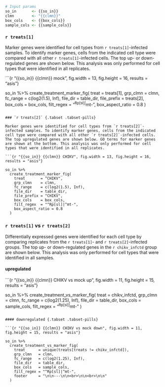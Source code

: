 
```r

# Input params
so_in       <- {{so_in}}
clmn        <- "{{clmn}}"
box_cols    <- {{box_cols}}
sample_cols <- {{sample_cols}}

```

### `r treats[1]` {.tabset .tabset-pills}

Marker genes were identified for cell types from `r treats[1]`-infected samples. To identify marker genes, cells from the indicated cell type were compared with all other `r treats[1]`-infected cells. The top up- or down-regulated genes are shown below. This analysis was only performed for cell types that were identified in all replicates.

```{r "{{so_in}} {{clmn}} mock", fig.width = 13, fig.height = 16, results = "asis"}

so_in %>%
  create_treatment_marker_fig(
    treat       = treats[1],
    grp_clmn    = clmn,
    fc_range    = c(log2(1.5), Inf),
    file_dir    = table_dir,
    file_prefix = treats[2],
    box_cols    = box_cols,
    filt_regex  = "^Rp[sl]|^mt-",
    box_aspect_ratio = 0.8
  )

```

### `r treats[2]` {.tabset .tabset-pills}

Marker genes were identified for cell types from `r treats[2]`-infected samples. To identify marker genes, cells from the indicated cell type were compared with all other `r treats[2]`-infected cells. The top upregulated genes are shown below. GO terms for marker genes are shown at the bottom. This analysis was only performed for cell types that were identified in all replicates.

```{r "{{so_in}} {{clmn}} CHIKV", fig.width = 13, fig.height = 16, results = "asis"}

so_in %>%
  create_treatment_marker_fig(
    treat       = "CHIKV",
    grp_clmn    = clmn,
    fc_range    = c(log2(1.5), Inf),
    file_dir    = table_dir,
    file_prefix = "CHIKV",
    box_cols    = box_cols,
    filt_regex  = "^Rp[sl]|^mt-",
    box_aspect_ratio = 0.8
  )

```

### `r treats[1]` vs `r treats[2]`

Differentially expressed genes were identified for each cell type by comparing replicates from the `r treats[1]`- and `r treats[2]`-infected groups. The top up- or down-regulated genes in the `r chikv_infctd` group are shown below. This analysis was only performed for cell types that were identified in all samples.

#### upregulated {.tabset .tabset-pills}

```{r "{{so_in}} {{clmn}} CHIKV vs mock up", fig.width = 11, fig.height = 15, results = "asis"}

so_in %>%
  create_treatment_vs_marker_fig(
    treat      = chikv_infctd,
    grp_clmn   = clmn,
    fc_range   = c(log2(1.25), Inf),
    file_dir   = table_dir,
    box_cols   = sample_cols,
    filt_regex = "^Rp[sl]|^mt-"
  )

```

#### downregulated {.tabset .tabset-pills}

```{r "{{so_in}} {{clmn}} CHIKV vs mock down", fig.width = 11, fig.height = 15, results = "asis"}

so_in %>%
  create_treatment_vs_marker_fig(
    treat      = unique(treats[treats != chikv_infctd]),
    grp_clmn   = clmn,
    fc_range   = c(log2(1.25), Inf),
    file_dir   = table_dir,
    box_cols   = sample_cols,
    filt_regex = "^Rp[sl]|^mt-",
    footer     = "\n\n---\n\n<br>\n\n<br>\n\n"
  )

```
